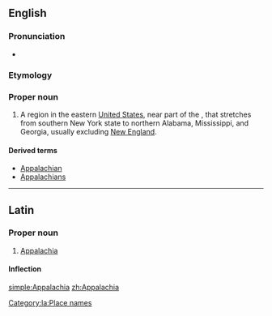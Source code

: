 ==English==
{{wikipedia}}

===Pronunciation===
* {{IPA|/ˌæ.pə.'leɪ.ʃə/|/ˌæ.pə.'læ.tʃə/|lang=en}}

===Etymology===
{{rfe|lang=en}}

===Proper noun===
{{en-proper noun}}

# A region in the eastern [[United States]], near part of the {{w|Appalachian Mountains}}, that stretches from southern New York state to northern Alabama, Mississippi, and Georgia, usually excluding [[New England]].

====Derived terms====
* [[Appalachian]]
* [[Appalachians]]


----

==Latin==
{{wikipedia|lang=la}}

===Proper noun===
{{la-proper noun|Appalachia|Appalachiae|Appalachiae|f|first}}

# [[#English|Appalachia]]

====Inflection====
{{la-decl-1st-loc|num=sg|Appalachi}}

[[Category:la:Place names]]

[[simple:Appalachia]]
[[zh:Appalachia]]